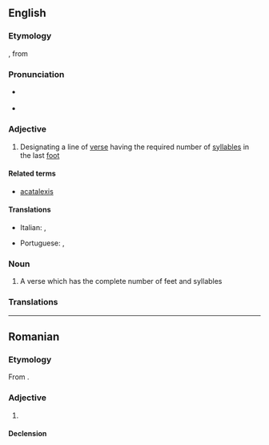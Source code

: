 ==English==

===Etymology===
{{bor|en|LL.|acatalēcticus}}, from {{der|en|grc|ἀκατάληκτος|t=leaving off}}

===Pronunciation===
* {{a|US}} {{IPA|en|/ˌeɪ.ˌkæt.ə.ˈlɛk.tɪk/}}
* {{rhymes|en|ɛktɪk|s=5}}

===Adjective===
{{en-adj|-}}

# {{lb|en|poetry|prosody}} Designating a line of [[verse]] having the required number of [[syllables]] in the last [[foot]]

====Related terms====
* [[acatalexis]]

====Translations====
{{trans-top}}
* Italian: {{t|it|acataletto}}, {{t|it|acatalettico}}
{{trans-mid}}
* Portuguese: {{t|pt|acataléctico}}, {{t|pt|acatalético}}
{{trans-bottom}}

===Noun===
{{en-noun}}

# {{lb|en|poetry|prosody}} A verse which has the complete number of feet and syllables

===Translations===
{{trans-top}}
{{trans-mid}}
{{trans-bottom}}

----

==Romanian==

===Etymology===
From {{bor|ro|fr|acatalectique}}.

===Adjective===
{{ro-adj}}

# {{l|en|acatalectic}}

====Declension====
{{ro-decl-adj}}